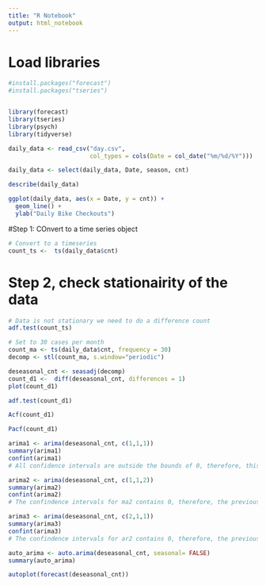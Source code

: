 ```yaml
---
title: "R Notebook"
output: html_notebook
---
```



# Load libraries
```r
#install.packages("forecast")
#install.packages("tseries")


library(forecast)
library(tseries)
library(psych)
library(tidyverse)
```

```r
daily_data <- read_csv("day.csv", 
                       col_types = cols(Date = col_date("%m/%d/%Y")))
```



```r
daily_data <- select(daily_data, Date, season, cnt)
```

```r
describe(daily_data)
```



```r
ggplot(daily_data, aes(x = Date, y = cnt)) + 
  geom_line() + 
  ylab("Daily Bike Checkouts") 
```






#Step 1: COnvert to a time series object
```r
# Convert to a timeseries
count_ts <-  ts(daily_data$cnt)
```



# Step 2, check stationairity of the data
```r
# Data is not stationary we need to do a difference count
adf.test(count_ts)

```


```r
# Set to 30 cases per month
count_ma <- ts(daily_data$cnt, frequency = 30) 
decomp <- stl(count_ma, s.window="periodic")

```


```r
deseasonal_cnt <- seasadj(decomp)
count_d1 <-  diff(deseasonal_cnt, differences = 1)
plot(count_d1)
```

```r
adf.test(count_d1)
```


```r
Acf(count_d1)
```

```r
Pacf(count_d1) 
```




```r
arima1 <- arima(deseasonal_cnt, c(1,1,1))
summary(arima1)
confint(arima1)
# All confidence intervals are outside the bounds of 0, therefore, this is a good model. 
```

```r
arima2 <- arima(deseasonal_cnt, c(1,1,2))
summary(arima2)
confint(arima2)
# The confindence intervals for ma2 contains 0, therefore, the previous model was better. No need to continue further.
```


```r
arima3 <- arima(deseasonal_cnt, c(2,1,1))
summary(arima3)
confint(arima3)
# The confindence intervals for ar2 contains 0, therefore, the previous model was better. No need to continue further.
```



```r
auto_arima <- auto.arima(deseasonal_cnt, seasonal= FALSE)
summary(auto_arima)
```

```r
autoplot(forecast(deseasonal_cnt))
```

